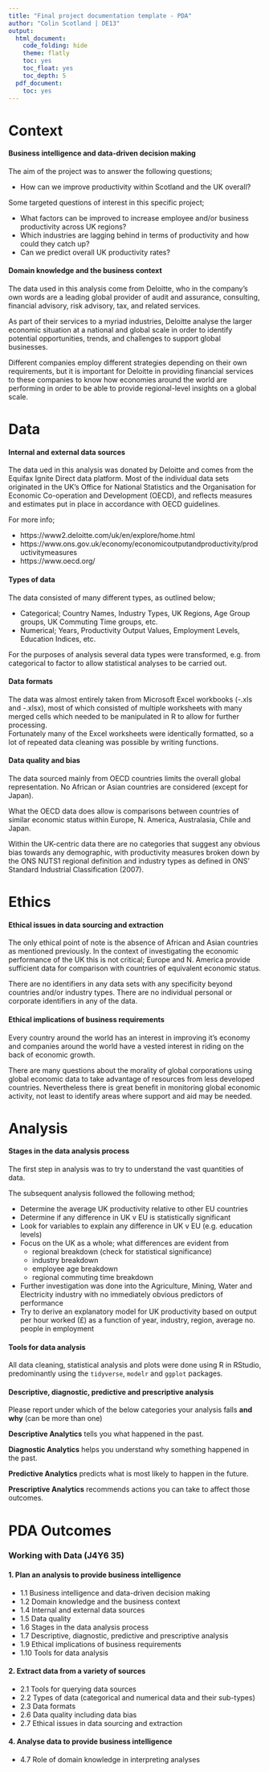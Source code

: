 ```yaml
---
title: "Final project documentation template - PDA"
author: "Colin Scotland | DE13"
output:
  html_document:
    code_folding: hide
    theme: flatly
    toc: yes
    toc_float: yes
    toc_depth: 5
  pdf_document:
    toc: yes
---
```



# Context

#### Business intelligence and data-driven decision making

The aim of the project was to answer the following questions;

* How can we improve productivity within Scotland and the UK overall? 

Some targeted questions of interest in this specific project;

* What factors can be improved to increase employee and/or business productivity 
across UK regions? 
* Which industries are lagging behind in terms of productivity and how could 
they catch up? 
* Can we predict overall UK productivity rates?

#### Domain knowledge and the business context

The data used in this analysis come from Deloitte, who in the company's own words 
are a leading global provider of audit and assurance, consulting, financial 
advisory, risk advisory, tax, and related services. 

As part of their services to a myriad industries, Deloitte analyse the larger
economic situation at a national and global scale in order to identify potential
opportunities, trends, and challenges to support global businesses.

Different companies employ different strategies depending on their own requirements,
but it is important for Deloitte in providing financial services to these companies
to know how economies around the world are performing in order to be able to 
provide regional-level insights on a global scale.

# Data

#### Internal and external data sources

The data ued in this analysis was donated by Deloitte and comes from the Equifax 
Ignite Direct data platform.  Most of the individual data sets originated in the 
UK's Office for National Statistics and the Organisation for Economic
Co-operation and Development (OECD), and reflects measures and estimates put in 
place in accordance with OECD guidelines.

For more info;

* https://www2.deloitte.com/uk/en/explore/home.html
* https://www.ons.gov.uk/economy/economicoutputandproductivity/productivitymeasures
* https://www.oecd.org/


#### Types of data

The data consisted of many different types, as outlined below;

* Categorical; Country Names, Industry Types, UK Regions, Age Group groups, 
UK Commuting Time groups, etc.
* Numerical; Years, Productivity Output Values, Employment Levels, Education
Indices, etc.

For the purposes of analysis several data types were transformed, e.g. from 
categorical to factor to allow statistical analyses to be carried out.

#### Data formats

The data was almost entirely taken from Microsoft Excel workbooks (-.xls and 
-.xlsx), most of which consisted of multiple worksheets with many merged cells 
which needed to be manipulated in R to allow for further processing.  
Fortunately many of the Excel worksheets were identically formatted, so a lot of 
repeated data cleaning was possible by writing functions. 

#### Data quality and bias

The data sourced mainly from OECD countries limits the overall global 
representation.  No African or Asian countries are considered (except for Japan). 

What the OECD data does allow is comparisons between countries of similar economic 
status within Europe, N. America, Australasia, Chile and Japan.

Within the UK-centric data there are no categories that suggest any obvious bias
towards any demographic, with productivity measures broken down by the ONS NUTS1 
regional definition and industry types as defined in ONS' Standard Industrial 
Classification (2007).

# Ethics

#### Ethical issues in data sourcing and extraction

The only ethical point of note is the absence of African and Asian countries as
mentioned previously.  In the context of investigating the economic performance
of the UK this is not critical; Europe and N. America provide sufficient data
for comparison with countries of equivalent economic status.

There are no identifiers in any data sets with any specificity beyond countries 
and/or industry types.  There are no individual personal or corporate identifiers
in any of the data.

#### Ethical implications of business requirements

Every country around the world has an interest in improving it's economy and 
companies around the world have a vested interest in riding on the back of economic
growth.  

There are many questions about the morality of global corporations using global
economic data to take advantage of resources from less developed countries. 
Nevertheless there is great benefit in monitoring global economic activity, not 
least to identify areas where support and aid may be needed. 

# Analysis

#### Stages in the data analysis process

The first step in analysis was to try to understand the vast quantities of data.

The subsequent analysis followed the following method;

* Determine the average UK productivity relative to other EU countries
* Determine if any difference in UK v EU is statistically significant
* Look for variables to explain any difference in UK v EU (e.g. education levels)
* Focus on the UK as a whole; what differences are evident from
  * regional breakdown (check for statistical significance)
  * industry breakdown 
  * employee age breakdown
  * regional commuting time breakdown
* Further investigation was done into the Agriculture, Mining, Water and 
Electricity industry with no immediately obvious predictors of performance
* Try to derive an explanatory model for UK productivity based on output per
hour worked (£) as a function of year, industry, region, average no. people in 
employment



#### Tools for data analysis

All data cleaning, statistical analysis and plots were done using R in RStudio, 
predominantly using the `tidyverse`, `modelr` and `ggplot` packages.

#### Descriptive, diagnostic, predictive and prescriptive analysis

Please report under which of the below categories your analysis falls **and why** (can be more than one) 

::: {.emphasis}
**Descriptive Analytics** tells you what happened in the past.

**Diagnostic Analytics** helps you understand why something happened in the past.

**Predictive Analytics** predicts what is most likely to happen in the future.

**Prescriptive Analytics** recommends actions you can take to affect those outcomes.
:::


# PDA Outcomes

### Working with Data (J4Y6 35)

#### 1. Plan an analysis to provide business intelligence

-   1.1 Business intelligence and data-driven decision making
-   1.2 Domain knowledge and the business context
-   1.4 Internal and external data sources
-   1.5 Data quality
-   1.6 Stages in the data analysis process
-   1.7 Descriptive, diagnostic, predictive and prescriptive analysis
-   1.9 Ethical implications of business requirements
-   1.10 Tools for data analysis

#### 2. Extract data from a variety of sources

-   2.1 Tools for querying data sources
-   2.2 Types of data (categorical and numerical data and their sub-types)
-   2.3 Data formats
-   2.6 Data quality including data bias
-   2.7 Ethical issues in data sourcing and extraction

#### 4. Analyse data to provide business intelligence

-   4.7 Role of domain knowledge in interpreting analyses
